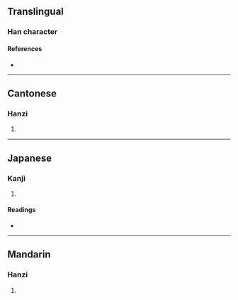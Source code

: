 {{character info}}
==Translingual==

===Han character===
{{Han char|rn=46|rad=山|as=13|sn=16|four=24727|canj=UTAV|ids=⿰山葛}}

====References====
* {{Han ref|kx=0321.030|dkj=08530|dj=0621.070|hdz=10799.220|uh=5DB1|ud=23985|bh=E95F|bd=59743}}

----

==Cantonese==

===Hanzi===
{{yue-hanzi|jyut=[[got3]]|y=got3}}

# {{rfdef|yue|sort=山13}}

----

==Japanese==

===Kanji===
{{ja-kanji|grade=|rs=山13}}

# {{rfdef|ja|sort=山13}}

====Readings====
* {{ja-readings|on=[[かつ]] (katsu), [[かち]] (kachi)|kun=}}

----

==Mandarin==

===Hanzi===
{{cmn-hanzi|pin=[[kě]] ([[ke3]])|wg=k'o<sup>3</sup>}}

# {{rfdef|cmn|sort=山13}}